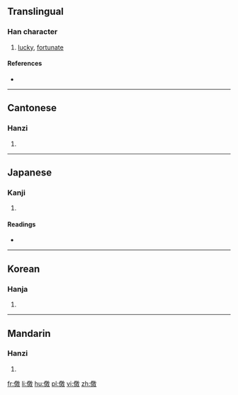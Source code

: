 {{also|僥}}
==Translingual==

===Han character===
{{Han char|rn=9|rad=人|as=13|sn=15|four=2824<sub>0</sub>|canj=人竹尸大 (OHSK)|ids=⿰[[亻]][[敫]]}}

# [[lucky]], [[fortunate]]

====References====
* {{Han ref|kx=0119.190|dkj=01196|dj=0252.160|hdz=10226.020|uh=510C|ud=20748|bh=E4EF|bd=58607}}

----

==Cantonese==

===Hanzi===
{{yue-hanzi|jyut=hiu1|y=hiu1}}

# {{defn|lang=yue|sort=人13}}

----

==Japanese==

===Kanji===
{{ja-kanji|grade=|rs=人13}}

# {{defn|lang=ja|sort=人13}}

====Readings====
* {{ja-readings|on=[[きょう]] (kyō)|kun=[[ゆく]] (yuku), [[うかがう]] (ukagau), [[もとめる]] (motomeru), [[いつわる]] (itsuwaru)}}

----

==Korean==

===Hanja===
{{ko-hanja|hangeul=교|rv=gyo|mr=kyo}}

# {{defn|lang=ko|sort=人13}}

----

==Mandarin==

===Hanzi===
{{cmn-hanzi|pin=[[jiǎo]] ([[jiao3]])|wg=chiao<sup>3</sup>}}

# {{defn|lang=cmn|sort=人13}}

[[fr:儌]]
[[li:儌]]
[[hu:儌]]
[[pl:儌]]
[[vi:儌]]
[[zh:儌]]